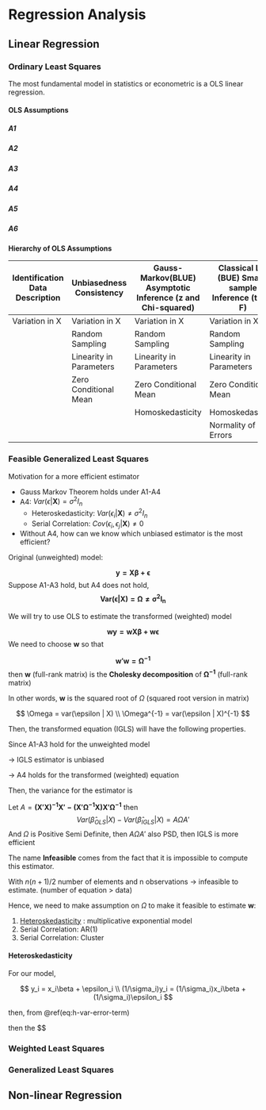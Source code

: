 # Regression Analysis
## Linear Regression

### Ordinary Least Squares
The most fundamental model in statistics or econometric is a OLS linear regression. 


#### OLS Assumptions
##### A1

##### A2

##### A3

##### A4

##### A5

##### A6




**Hierarchy of OLS Assumptions**

|Identification Data Description | Unbiasedness Consistency | Gauss-Markov(BLUE) Asymptotic Inference (z and Chi-squared) | Classical LM (BUE) Small-sample Inference (t and F)|
|--- | --- | --- | ---|
|Variation in X | Variation in X | Variation in X | Variation in X|
|     | Random Sampling | Random Sampling  | Random Sampling |
|     | Linearity in Parameters | Linearity in Parameters | Linearity in Parameters|
|     | Zero Conditional Mean | Zero Conditional Mean | Zero Conditional Mean|
|     |                | Homoskedasticity | Homoskedasticity|
|     |           |        | Normality of Errors|


### Feasible Generalized Least Squares

Motivation for a more efficient estimator  

 * Gauss Markov Theorem holds under A1-A4
 * A4: $Var(\epsilon| \mathbf{X} )=\sigma^2I_n$
    + Heteroskedasticity: $Var(\epsilon_i|\mathbf{X}) \neq \sigma^2I_n$
    + Serial Correlation: $Cov(\epsilon_i,\epsilon_j|\mathbf{X}) \neq 0$
 * Without A4, how can we know which unbiased estimator is the most efficient?
 
Original (unweighted) model:

$$
\mathbf{y=X\beta+ \epsilon}
$$
Suppose A1-A3 hold, but A4 does not hold, 
$$
\mathbf{Var(\epsilon|X)=\Omega \neq \sigma^2 I_n}
$$

We will try to use OLS to estimate the transformed (weighted) model

$$
\mathbf{wy=wX\beta + w\epsilon}
$$
We need to choose $\mathbf{w}$ so that

$$
\mathbf{w'w = \Omega^{-1}}
$$
then $\mathbf{w}$ (full-rank matrix) is the **Cholesky decomposition** of $\mathbf{\Omega^{-1}}$ (full-rank matrix)

In other words, $\mathbf{w}$ is the squared root of $\Omega$ (squared root version in matrix)

$$
\Omega = var(\epsilon | X) \\
\Omega^{-1} = var(\epsilon | X)^{-1}
$$

Then, the transformed equation (IGLS) will have the following properties.

\begin{equation}
\begin{split}
\mathbf{\hat{\beta}_{IGLS}} &= \mathbf{(X'w'wX)^{-1}X'w'wy} \\
& = \mathbf{(X'\Omega^{-1}X)^{-1}X'\Omega^{-1}y} \\
& = \mathbf{\beta + X'\Omega^{-1}X'\Omega^{-1}\epsilon}
\end{split}
\end{equation}

Since A1-A3 hold for the unweighted model
\begin{equation}
\begin{split}
\mathbf{E(\hat{\beta}_{IGLS}|X)} & = E(\mathbf{\beta + (X'\Omega^{-1}X'\Omega^{-1}\epsilon)}|X)\\
& = \mathbf{\beta + E(X'\Omega^{-1}X'\Omega^{-1}\epsilon)|X)} \\
& = \mathbf{\beta + X'\Omega^{-1}X'\Omega^{-1}E(\epsilon|X)}  && \text{since A3: $E(\epsilon|X)=0$} \\
& = \mathbf{\beta}
\end{split}
\end{equation}

$\rightarrow$ IGLS estimator is unbiased

\begin{equation}
\begin{split}
\mathbf{Var(w\epsilon|X)} &= \mathbf{wVar(\epsilon|X)w'} \\
& = \mathbf{w\Omega w'} \\
& = \mathbf{w(w'w)^{-1}w'} && \text{since w is a full-rank matrix}\\
& = \mathbf{ww^{-1}(w')^{-1}w'} \\
& = \mathbf{I_n}
\end{split}
\end{equation}

$\rightarrow$ A4 holds for the transformed (weighted) equation

Then, the variance for the estimator is

\begin{equation}
\begin{split}
Var(\hat{\beta}_{IGLS}|\mathbf{X}) & = \mathbf{Var(\beta + (X'\Omega ^{-1}X)^{-1}X'\Omega^{-1}\epsilon|X)} \\
&= \mathbf{Var((X'\Omega ^{-1}X)^{-1}X'\Omega^{-1}\epsilon|X)} \\
&= \mathbf{(X'\Omega ^{-1}X)^{-1}X'\Omega^{-1} Var(\epsilon|X)   \Omega^{-1}X(X'\Omega ^{-1}X)^{-1}} && \text{because A4 holds}\\
&= \mathbf{(X'\Omega ^{-1}X)^{-1}X'\Omega^{-1} \Omega \Omega^{-1} \Omega^{-1}X(X'\Omega ^{-1}X)^{-1}} \\
&= \mathbf{(X'\Omega ^{-1}X)^{-1}}
\end{split}
\end{equation}

Let $A = \mathbf{(X'X)^{-1}X'-(X'\Omega ^{-1} X)X' \Omega^{-1}}$ then
$$
Var(\hat{\beta}_{OLS}|X)- Var(\hat{\beta}_{IGLS}|X) = A\Omega A'
$$
And $\Omega$ is Positive Semi Definite, then $A\Omega A'$ also PSD, then IGLS is more efficient 

The name **Infeasible** comes from the fact that it is impossible to compute this estimator. 

\begin{equation}
\mathbf{w} = 
\left(
\begin{array}{c}
w_{11} & 0 & 0 & ... & 0 \\
w_{21} & w_{22} & 0 & ... & 0 \\
w_{31} & w_{32} & w_{33} & ... & ... \\
w_{n1} & w_{n2} & w_{n3} & ... & w_{nn} \\
\end{array}
\right)
\end{equation}

With $n(n+1)/2$ number of elements and n observations $\rightarrow$ infeasible to estimate. (number of equation > data)

Hence, we need to make assumption on $\Omega$ to make it feasible to estimate $\mathbf{w}$:  

 1. [Heteroskedasticity]  : multiplicative exponential model
 2. Serial Correlation: AR(1)
 3. Serial Correlation: Cluster
 
 
#### Heteroskedasticity


\begin{equation}
\begin{split}
Var(\epsilon_i |x_i) & = E(\epsilon^2|x_i) \neq \sigma^2 \\
& = h(x_i) = \sigma_i^2 \text{(variance of the error term is a function of x)}
\end{split}
(\#eq:h-var-error-term)
\end{equation}


For our model,

$$
y_i = x_i\beta + \epsilon_i \\
(1/\sigma_i)y_i = (1/\sigma_i)x_i\beta + (1/\sigma_i)\epsilon_i
$$

then, from \@ref(eq:h-var-error-term)

\begin{equation}
\begin{split}
Var((1/\sigma_i)\epsilon_i|X) &= (1/\sigma_i^2) Var(\epsilon_i|X) \\
&= (1/\sigma_i^2)\sigma_i^2 \\
&= 1
\end{split}
\end{equation}

then the $$


### Weighted Least Squares

### Generalized Least Squares

## Non-linear Regression